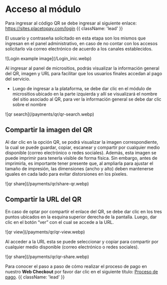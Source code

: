 


<HeroPattern />

# Acceso al módulo

Para ingresar al código QR se debe ingresar al siguiente enlace: https://sites.placetopay.com/login   {{ className: 'lead' }}

<Note> El usuario y contraseña solicitado en esta etapa son los mismos que ingresan en el panel administrativo, en caso de no contar con los accesos solicitarlo vía correo electrónico de acuerdo a los canales establecidos.  </Note> 

<CenteredContainer>
    ![Login example image](/Login_inic.webp)  
</CenteredContainer>

Al ingresar al panel de micrositios, podrás visualizar la información general del QR, 
imagen y URL para facilitar que los usuarios finales accedan al pago del servicio. 

- Luego de ingresar a la plataforma, se debe dar clic en el módulo de micrositios ubicado 
en la parte izquierda y allí se visualizará el nombre del sitio asociado al QR, para ver 
la información general se debe dar clic sobre el nombre

<CenteredContainer>
     ![qr search](/payments/qr/qr-search.webp)  
</CenteredContainer>

## Compartir la imagen del QR

Al dar clic en la opción QR, se podrá visualizar la imagen correspondiente, la cual se puede guardar, copiar, escanear y compartir por cualquier medio disponible (correo electrónico o redes sociales).
Además, esta imagen se puede imprimir para tenerla visible de forma física. Sin embargo, antes de imprimirla, es importante tener presente que, al ampliarla para ajustar el tamaño de impresión, las dimensiones (ancho y alto) deben mantenerse iguales en cada lado para evitar distorsiones en los píxeles.

 <CenteredContainer>
     ![qr share](/payments/qr/share-qr.webp) 
</CenteredContainer>

 ## Compartir la URL del QR

 En caso de optar por compartir el enlace del QR, se debe dar clic en los tres puntos ubicados en la esquina superior derecha de la pantalla. Luego, dar clic en el botón “ver” con el cual se accede a la URL.

<CenteredContainer>
     ![qr view](/payments/qr/qr-view.webp) 
</CenteredContainer>

 Al acceder a la URL esta se puede seleccionar y copiar para compartir por cualquier medio disponible (correo electrónico o redes sociales).

<CenteredContainer>
     ![qr share](/payments/qr/qr-share.webp) 
</CenteredContainer>

Para conocer el paso a paso de cómo realizar el proceso de pago en nuestro **Web Checkout** por favor dar clic en el siguiente título: [Proceso de pago](/payments/process-pay). {{ className: 'lead' }}